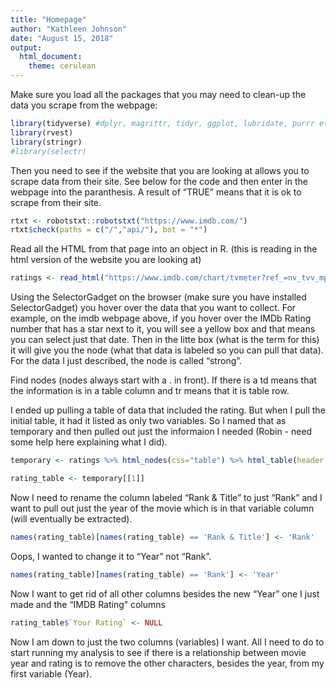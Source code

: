 ```yaml
---
title: "Homepage"
author: "Kathleen Johnson"
date: "August 15, 2018"
output: 
  html_document: 
    theme: cerulean
---
```

Make sure you load all the packages that you may need to clean-up the data you scrape from the webpage:
```r
library(tidyverse) #dplyr, magrittr, tidyr, ggplot, lubridate, purrr etc. 
library(rvest)
library(stringr)
#library(selectr)
```
Then you need to see if the website that you are looking at allows you to scrape data from their site. See below for the code and then enter in the webpage into the paranthesis. A result of "TRUE" means that it is ok to scrape from their site. 
```r
rtxt <- robotstxt::robotstxt("https://www.imdb.com/")
rtxt$check(paths = c("/","api/"), bot = "*")
```
Read all the HTML from that page into an object in R. (this is reading in the html version of the website you are looking at)

```r
ratings <- read_html("https://www.imdb.com/chart/tvmeter?ref_=nv_tvv_mptv")
```
Using the SelectorGadget on the browser (make sure you have installed SelectorGadget) you hover over the data that you want to collect. For example, on the imdb webpage above, if you hover over the IMDb Rating number that has a star next to it, you will see a yellow box and that means you can select just that date. Then in the litte box (what is the term for this) it will give you the node (what that data is labeled so you can pull that data). For the data I just described, the node is called "strong".

Find nodes (nodes always start with a . in front). If there is a td means that the information is in a table column and tr means that it is table row.

I ended up pulling a table of data that included the rating. But when I pull the initial table, it had it listed as only two variables. So I named that as temporary and then pulled out just the informaion I needed (Robin - need some help here explaining what I did).

```r
temporary <- ratings %>% html_nodes(css="table") %>% html_table(header = TRUE)
```

```r
rating_table <- temporary[[1]]
```

Now I need to rename the column labeled "Rank & Title" to just "Rank" and I want to pull out just the year of the movie which is in that variable column (will eventually be extracted).

```r
names(rating_table)[names(rating_table) == 'Rank & Title'] <- 'Rank'

```
Oops, I wanted to change it to "Year" not "Rank". 

```r
names(rating_table)[names(rating_table) == 'Rank'] <- 'Year'
```

Now I want to get rid of all other columns besides the new "Year" one I just made and the "IMDB Rating" columns
```r
rating_table$`Your Rating` <- NULL
```

Now I am down to just the two columns (variables) I want. All I need to do to start running my analysis to see if there is a relationship between movie year and rating is to remove the other characters, besides the year, from my first variable (Year).
